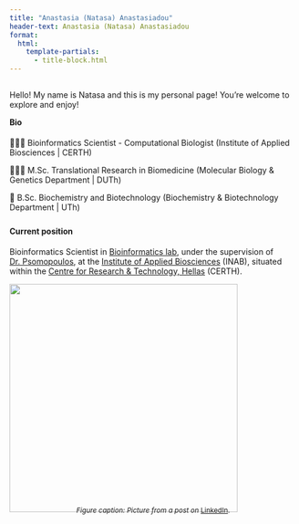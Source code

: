 ```yaml
---
title: "Anastasia (Natasa) Anastasiadou"
header-text: Anastasia (Natasa) Anastasiadou
format:
  html:
    template-partials:
      - title-block.html
---
```


## 

Hello! My name is Natasa and this is my personal page! You're welcome to explore and enjoy!

#### **Bio** {style="margin-top: 10px;"}

👩🏻‍💻 Bioinformatics Scientist - Computational Biologist (Institute of Applied Biosciences \| CERTH)

👩🏻‍🔬 M.Sc. Translational Research in Biomedicine (Molecular Biology & Genetics Department \| DUTh)

🧬 B.Sc. Biochemistry and Biotechnology (Biochemistry & Biotechnology Department \| UTh)

#### **Current position** {style="margin-top: 25px;"}

Bioinformatics Scientist in [Bioinformatics lab](https://biodataanalysisgroup.github.io/), under the supervision of [Dr. Psomopoulos](https://scholar.google.com/citations?user=Fp0LAqsAAAAJ&hl=el&oi=sra), at the [Institute of Applied Biosciences](https://www.inab.certh.gr/) (INAB), situated within the [Centre for Research & Technology, Hellas](https://www.certh.gr/root.en.aspx) (CERTH).

![](./images/1712050337388.jpg){fig-align="center" width="400"}

::: {style="text-align: center; font-size: .75rem; margin-top: -25px;"}
*Figure caption: Picture from a post on* [LinkedIn](https://www.linkedin.com/feed/update/urn:li:activity:7180859584121561088?utm_source=share&utm_medium=member_desktop).
:::
